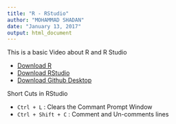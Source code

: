```yaml
---
title: "R - RStudio"
author: "MOHAMMAD SHADAN"
date: "January 13, 2017"
output: html_document
---
```


This is a basic Video about R and R Studio 

- [Download R](https://cran.r-project.org/bin/windows/base/)
- [Download RStudio](https://www.rstudio.com/products/rstudio/download/)
- [Download Github Desktop](https://desktop.github.com)

Short Cuts in RStudio

- `Ctrl + L` : Clears the Commant Prompt Window
- `Ctrl + Shift + C` : Comment and Un-comments lines

```r

```